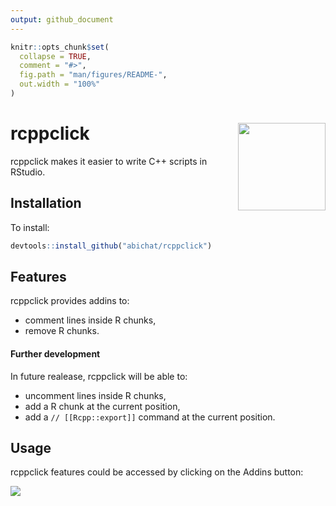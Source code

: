 ```yaml
---
output: github_document
---
```


<!-- README.md is generated from README.Rmd. Please edit that file -->

```r
knitr::opts_chunk$set(
  collapse = TRUE,
  comment = "#>",
  fig.path = "man/figures/README-",
  out.width = "100%"
)
```

# rcppclick <img src="man/figures/logo.png" align="right" height=140/>

rcppclick makes it easier to write C++ scripts in RStudio.

## Installation

To install:

``` r
devtools::install_github("abichat/rcppclick")
```

## Features

rcppclick provides addins to:

* comment lines inside R chunks,
* remove R chunks.

#### Further development

In future realease, rcppclick will be able to:

* uncomment lines inside R chunks,
* add a R chunk at the current position,
* add a `// [[Rcpp::export]]` command at the current position.

## Usage

rcppclick features could be accessed by clicking on the Addins button:

<img src="man/figures/example.png" align="center"/>
